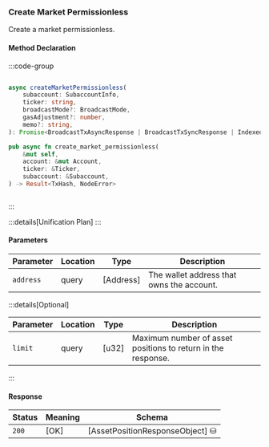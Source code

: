 ### Create Market Permissionless

Create a market permissionless.

#### Method Declaration

:::code-group

```python [Python]

```

```typescript [TypeScript]
async createMarketPermissionless(
    subaccount: SubaccountInfo,
    ticker: string,
    broadcastMode?: BroadcastMode,
    gasAdjustment?: number,
    memo?: string,
): Promise<BroadcastTxAsyncResponse | BroadcastTxSyncResponse | IndexedTx>
```

```rust [Rust]
pub async fn create_market_permissionless(
    &mut self,
    account: &mut Account,
    ticker: &Ticker,
    subaccount: &Subaccount,
) -> Result<TxHash, NodeError>
```

```url [API]
```

:::

:::details[Unification Plan]
:::

#### Parameters

| Parameter           | Location | Type               | Description                                                           |
| ------------------- | -------- | ------------------ | --------------------------------------------------------------------- |
| `address`           | query    | [Address]          | The wallet address that owns the account.                             |

:::details[Optional]

| Parameter                     | Location | Type                      | Description                                                  |
| ----------------------------- | -------- | ------------------------- | ------------------------------------------------------------ |
| `limit`                       | query    | [u32]                     | Maximum number of asset positions to return in the response. |

:::

#### Response

| Status | Meaning     | Schema                          |
| ------ | ----------- | ------------------------------- |
| `200`  | [OK]        | [AssetPositionResponseObject] ⛁ |

